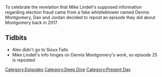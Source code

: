 {{DISPLAYTITLE:
    Repost: Episode #25
}}{{Episode
    | title             = Repost: Episode #25
    | caption           = [https://knowledgefight.libsyn.com/repost-episode-25 Listen to this episode on Libsyn]
    | episodeNumber     = 25(Repost)
    | length            = 02:54:17
    | airDate           = August 13, 2021
    | coverageStartDate = March 20, 2017
    | coverageEndDate   = March 24, 2017
    | episodeType       = [[:Category:Deep Dive|Deep Dive]], [[:Category:Present Day|Present Day]]
    | appearance        = [[Dennis Montgomery]]
    | previousEpisode   = [[585: August 8, 2021]]
    | nextEpisode       = [[586: August 11-12, 2021]]
}}

{{Stub}}

To celebrate the revelation that Mike Lindell's supposed information regarding election fraud came from a fake whistleblower named Dennis Montgomery, Dan and Jordan decided to repost an episode they did about Montgomery back in 2017.

==Tidbits==

*Alex didn't go to Sioux Falls
*Mike Lindell's info hinges on Dennis Montgomery's work, so episode 25 is reposted

[[Category:Episodes]]
[[Category:Deep Dive]]
[[Category:Present Day]]
